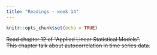 ```yaml
---
title: "Readings - week 14"
---
```


```r
knitr::opts_chunk$set(echo = TRUE)
```

~~Read chapter 12 of "Applied Linear Statistical Models".~~  
~~This chapter talk about autocorrelation in time series data.~~
